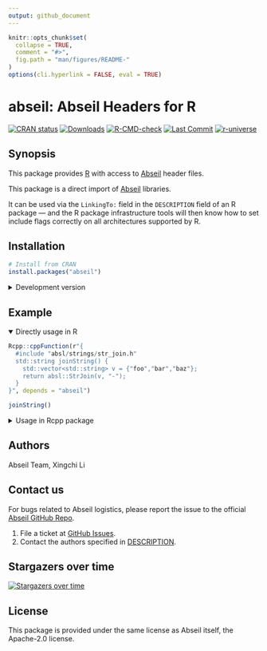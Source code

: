 ```yaml
---
output: github_document
---
```


<!-- README.md is generated from README.Rmd. Please edit that file -->

```r
knitr::opts_chunk$set(
  collapse = TRUE,
  comment = "#>",
  fig.path = "man/figures/README-"
)
options(cli.hyperlink = FALSE, eval = TRUE)
```

# abseil: Abseil Headers for R

[![CRAN status](https://www.r-pkg.org/badges/version-last-release/abseil)](https://cran.r-project.org/package=abseil)
[![Downloads](https://cranlogs.r-pkg.org/badges/grand-total/abseil)](https://cran.r-project.org/package=abseil)
[![R-CMD-check](https://github.com/doccstat/abseil-r/workflows/R-CMD-check/badge.svg)](https://github.com/doccstat/abseil-r/actions)
[![Last Commit](https://img.shields.io/github/last-commit/doccstat/abseil-r)](https://github.com/doccstat/abseil-r)
[![r-universe](https://doccstat.r-universe.dev/badges/abseil)](https://doccstat.r-universe.dev)

## Synopsis

This package provides [R](https://www.r-project.org) with access to
[Abseil](https://abseil.io) header files.

This package is a direct import of [Abseil](https://abseil.io) libraries.

It can be used via the `LinkingTo:` field in the `DESCRIPTION` field of an R
package --- and the R package infrastructure tools will then know how to set
include flags correctly on all architectures supported by R.

## Installation

```r
# Install from CRAN
install.packages("abseil")
```

<details close>

<summary>Development version</summary>

```r
# Development version from r-universe with CRAN version as a fallback
install.packages(
  "abseil",
  repos = c("https://doccstat.r-universe.dev", "https://cloud.r-project.org")
)

## install.packages("pak")
pak::pak("doccstat/abseil-r")

## install.packages("devtools")
devtools::install_github("doccstat/abseil-r")
```

</details>

## Example

<details open>

<summary>Directly usage in R</summary>

```r
Rcpp::cppFunction(r"{
  #include "absl/strings/str_join.h"
  std::string joinString() {
    std::vector<std::string> v = {"foo","bar","baz"};
    return absl::StrJoin(v, "-");
  }
}", depends = "abseil")

joinString()
```

</details>

<details close>

<summary>Usage in Rcpp package</summary>

``` cpp
#include <Rcpp.h>
#include "absl/strings/str_join.h"

//' @export
// [[Rcpp::export]]
std::string joinString() {
  std::vector<std::string> v = {"foo","bar","baz"};
  return absl::StrJoin(v, "-");
}
```

Bare minimum R package using the `abseil` package can be found at
[doccstat/abseil-r-example](https://github.com/doccstat/abseil-r-example).

</details>

## Authors

Abseil Team, Xingchi Li

## Contact us

For bugs related to Abseil logistics, please report the issue to the official
[Abseil GitHub Repo](https://github.com/abseil/abseil-cpp).

1.  File a ticket at
    [GitHub Issues](https://github.com/doccstat/abseil-r/issues).
2.  Contact the authors specified in
    [DESCRIPTION](https://github.com/doccstat/abseil-r/blob/main/DESCRIPTION#L5-L9).

## Stargazers over time
[![Stargazers over time](https://starchart.cc/doccstat/abseil-r.svg)](https://starchart.cc/doccstat/abseil-r)

## License

This package is provided under the same license as Abseil itself, the
Apache-2.0 license.
